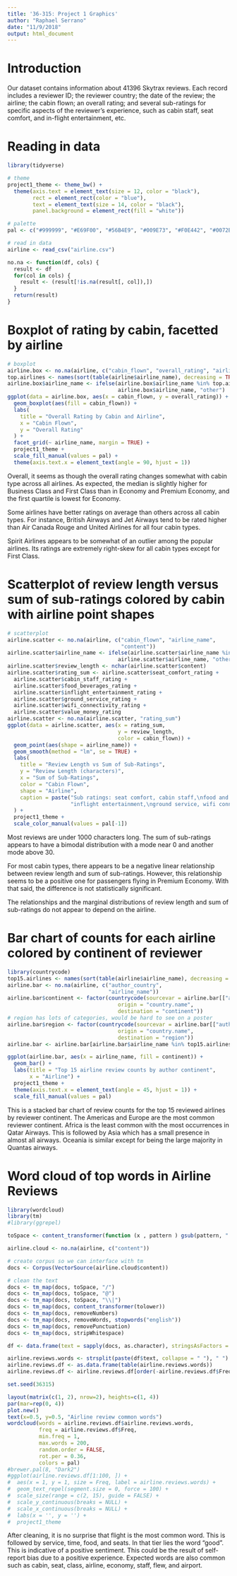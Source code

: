 ```yaml
---
title: '36-315: Project 1 Graphics'
author: "Raphael Serrano"
date: "11/9/2018"
output: html_document
---
```


# Introduction

Our dataset contains information about 41396 Skytrax reviews. Each record includes a reviewer ID; the reviewer country; the date of the review; the airline; the cabin flown; an overall rating; and several sub-ratings for specific aspects of the reviewer's experience, such as cabin staff, seat comfort, and in-flight entertainment, etc.

# Reading in data

```r
library(tidyverse)

# theme
project1_theme <- theme_bw() +
  theme(axis.text = element_text(size = 12, color = "black"),
        rect = element_rect(color = "blue"),
        text = element_text(size = 14, color = "black"),
        panel.background = element_rect(fill = "white"))

# palette
pal <- c("#999999", "#E69F00", "#56B4E9", "#009E73", "#F0E442", "#0072B2", "#D55E00", "#CC79A7")

# read in data
airline <- read_csv("airline.csv")

no.na <- function(df, cols) {
  result <- df
  for(col in cols) {
    result <- (result[!is.na(result[, col]),])
  }
  return(result)
}
```

# Boxplot of rating by cabin, facetted by airline

```r
# boxplot
airline.box <- no.na(airline, c("cabin_flown", "overall_rating", "airline_name"))
top.airlines <- names(sort(table(airline$airline_name), decreasing = TRUE)[1:5])
airline.box$airline_name <- ifelse(airline.box$airline_name %in% top.airlines,
                                   airline.box$airline_name, "other")
ggplot(data = airline.box, aes(x = cabin_flown, y = overall_rating)) +
  geom_boxplot(aes(fill = cabin_flown)) +
  labs(
    title = "Overall Rating by Cabin and Airline",
    x = "Cabin Flown",
    y = "Overall Rating"
  ) +
  facet_grid(~ airline_name, margin = TRUE) +
  project1_theme +
  scale_fill_manual(values = pal) +
  theme(axis.text.x = element_text(angle = 90, hjust = 1))
```

Overall, it seems as though the overall rating changes somewhat with cabin type across all airlines. As expected, the median is slightly higher for Business Class and First Class than in Economy and Premium Economy, and the first quartile is lowest for Economy.

Some airlines have better ratings on average than others across all cabin types. For instance, British Airways and Jet Airways tend to be rated higher than Air Canada Rouge and United Airlines for all four cabin types.

Spirit Airlines appears to be somewhat of an outlier among the popular airlines. Its ratings are extremely right-skew for all cabin types except for First Class.

# Scatterplot of review length versus sum of sub-ratings colored by cabin with airline point shapes

```r
# scatterplot
airline.scatter <- no.na(airline, c("cabin_flown", "airline_name",
                                    "content"))
airline.scatter$airline_name <- ifelse(airline.scatter$airline_name %in% top.airlines,
                                   airline.scatter$airline_name, "other")
airline.scatter$review_length <- nchar(airline.scatter$content)
airline.scatter$rating_sum <- airline.scatter$seat_comfort_rating +
  airline.scatter$cabin_staff_rating +
  airline.scatter$food_beverages_rating +
  airline.scatter$inflight_entertainment_rating +
  airline.scatter$ground_service_rating +
  airline.scatter$wifi_connectivity_rating +
  airline.scatter$value_money_rating
airline.scatter <- no.na(airline.scatter, "rating_sum")
ggplot(data = airline.scatter, aes(x = rating_sum,
                                   y = review_length,
                                   color = cabin_flown)) +
  geom_point(aes(shape = airline_name)) +
  geom_smooth(method = "lm", se = TRUE) +
  labs(
    title = "Review Length vs Sum of Sub-Ratings",
    y = "Review Length (characters)",
    x = "Sum of Sub-Ratings",
    color = "Cabin Flown",
    shape = "Airline",
    caption = paste("Sub ratings: seat comfort, cabin staff,\nfood and beverages,",
                    "inflight entertainment,\nground service, wifi connectivity, value money")
  ) +
  project1_theme +
  scale_color_manual(values = pal[-1])
```

Most reviews are under 1000 characters long. The sum of sub-ratings appears to have a bimodal distribution with a mode near 0 and another mode above 30.

For most cabin types, there appears to be a negative linear relationship between review length and sum of sub-ratings. However, this relationship seems to be a positive one for passengers flying in Premium Economy. With that said, the difference is not statistically significant.

The relationships and the marginal distributions of review length and sum of sub-ratings do not appear to depend on the airline.

# Bar chart of counts for each airline colored by continent of reviewer

```r
library(countrycode)
top15.airlines <- names(sort(table(airline$airline_name), decreasing = TRUE)[1:15])
airline.bar <- no.na(airline, c("author_country",
                                "airline_name"))
airline.bar$continent <- factor(countrycode(sourcevar = airline.bar[["author_country"]],
                                   origin = "country.name",
                                   destination = "continent"))
# region has lots of categories, would be hard to see on a poster
airline.bar$region <- factor(countrycode(sourcevar = airline.bar[["author_country"]],
                                   origin = "country.name",
                                   destination = "region"))
airline.bar <- airline.bar[airline.bar$airline_name %in% top15.airlines, ]

ggplot(airline.bar, aes(x = airline_name, fill = continent)) +
  geom_bar() +
  labs(title = "Top 15 airline review counts by author continent",
       x = "Airline") +
  project1_theme +
  theme(axis.text.x = element_text(angle = 45, hjust = 1)) +
  scale_fill_manual(values = pal)
```

This is a stacked bar chart of review counts for the top 15 reviewed airlines by reviewer continent. The Americas and Europe are the most common reviewer continent. Africa is the least common with the most occurrences in Qatar Airways. This is followed by Asia which has a small presence in almost all airways. Oceania is similar except for being the large majority in Quantas airways.

# Word cloud of top words in Airline Reviews

```r
library(wordcloud)
library(tm)
#library(ggrepel)

toSpace <- content_transformer(function (x , pattern ) gsub(pattern, " ", x))

airline.cloud <- no.na(airline, c("content"))

# create corpus so we can interface with tm
docs <- Corpus(VectorSource(airline.cloud$content))

# clean the text
docs <- tm_map(docs, toSpace, "/")
docs <- tm_map(docs, toSpace, "@")
docs <- tm_map(docs, toSpace, "\\|")
docs <- tm_map(docs, content_transformer(tolower))
docs <- tm_map(docs, removeNumbers)
docs <- tm_map(docs, removeWords, stopwords("english"))
docs <- tm_map(docs, removePunctuation)
docs <- tm_map(docs, stripWhitespace)

df <- data.frame(text = sapply(docs, as.character), stringsAsFactors = FALSE)

airline.reviews.words <- strsplit(paste(df$text, collapse = " "), " ")
airline.reviews.df <- as.data.frame(table(airline.reviews.words))
airline.reviews.df <- airline.reviews.df[order(-airline.reviews.df$Freq), ]

set.seed(36315)

layout(matrix(c(1, 2), nrow=2), heights=c(1, 4))
par(mar=rep(0, 4))
plot.new()
text(x=0.5, y=0.5, "Airline review common words")
wordcloud(words = airline.reviews.df$airline.reviews.words,
          freq = airline.reviews.df$Freq,
          min.freq = 1,
          max.words = 200,
          random.order = FALSE,
          rot.per = 0.36, 
          colors = pal)
#brewer.pal(8, "Dark2")
#ggplot(airline.reviews.df[1:100, ]) +
#  aes(x = 1, y = 1, size = Freq, label = airline.reviews.words) +
#  geom_text_repel(segment.size = 0, force = 100) +
#  scale_size(range = c(2, 15), guide = FALSE) +
#  scale_y_continuous(breaks = NULL) +
#  scale_x_continuous(breaks = NULL) +
#  labs(x = '', y = '') +
#  project1_theme
```

After cleaning, it is no surprise that flight is the most common word. This is followed by service, time, food, and seats. In that tier lies the word "good". This is indicative of a positive sentiment. This could be the result of self-report bias due to a positive experience. Expected words are also common such as cabin, seat, class, airline, economy, staff, flew, and airport.
